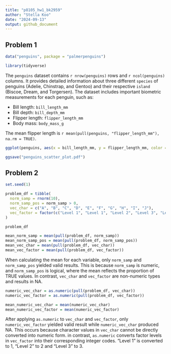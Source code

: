```yaml
---
title: "p8105_hw1_bk2959"
author: "Stella Koo"
date: "2024-09-13"
output: github_document
---
```


## Problem 1
```r
data("penguins", package = "palmerpenguins")

library(tidyverse)
```

The `penguins` dataset contains `r nrow(penguins)` rows and `r ncol(penguins)` columns. 
It provides detailed information about three different `species` of penguins (Adelie, Chinstrap, and Gentoo) and their respective `island` (Biscoe, Dream, and Torgersen). 
The dataset includes important biometric measurements for each penguin, such as:

* Bill length: `bill_length_mm`
* Bill depth: `bill_depth_mm`
* Flipper length: `flipper_length_mm`
* Body mass: `body_mass_g`

The mean flipper length is `r mean(pull(penguins, "flipper_length_mm"), na.rm = TRUE)`.

```r
ggplot(penguins, aes(x = bill_length_mm, y = flipper_length_mm, color = species)) + geom_point()

ggsave("penguins_scatter_plot.pdf")
```

## Problem 2

```r
set.seed(1)

problem_df = tibble(
  norm_samp = rnorm(10),
  norm_samp_pos = norm_samp > 0,
  vec_char = c("A", "B", "C", "D", "E", "F", "G", "H", "I", "J"),
  vec_factor = factor(c("Level 1", "Level 1", "Level 2", "Level 3", "Level 2", "Level 1", "Level 2", "Level 3", "Level 3", "Level 1"))
)

problem_df
```

```r
mean_norm_samp = mean(pull(problem_df, norm_samp))
mean_norm_samp_pos = mean(pull(problem_df, norm_samp_pos))
mean_vec_char = mean(pull(problem_df, vec_char))
mean_vec_factor = mean(pull(problem_df, vec_factor))
```


When calculating the mean for each variable, only `norm_samp` and `norm_samp_pos` yielded valid results. This is because `norm_samp` is numeric, and `norm_samp_pos` is logical, where the mean reflects the proportion of TRUE values. In contrast, `vec_char` and `vec_factor` are non-numeric types and results in NA. 

```r
numeric_vec_char = as.numeric(pull(problem_df, vec_char))
numeric_vec_factor = as.numeric(pull(problem_df, vec_factor))

mean_numeric_vec_char = mean(numeric_vec_char)
mean_numeric_vec_factor = mean(numeric_vec_factor)
```

After applying `as.numeric` to `vec_char` and `vec_factor`, only `numeric_vec_factor` yielded valid result while `numeric_vec_char` produced NA. This occurs because character values in `vec_char` cannot be directly converted into numeric form. 
in contrast, `as.numeric` converts factor levels in `vec_factor` into their corresponding integer codes. "Level 1" is converted to 1, "Level 2" to 2 and "Level 3" to 3. 

